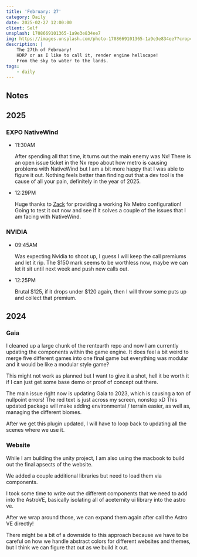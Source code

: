 ```yaml
---
title: 'February: 27'
category: Daily
date: 2025-02-27 12:00:00
client: Self
unsplash: 1708669101365-1a9e3e834ee7
img: https://images.unsplash.com/photo-1708669101365-1a9e3e834ee7?crop=entropy&cs=srgb&fm=jpg&ixid=MnwzNjM5Nzd8MHwxfHJhbmRvbXx8fHx8fHx8fDE2ODE3NDg2ODY&ixlib=rb-4.0.3&q=85
description: |
    The 27th of February!
    HDRP or as I like to call it, render engine hellscape!
    From the sky to water to the lands.
tags:
    - daily
---
```


## Notes

## 2025

### EXPO NativeWind

-   11:30AM

    After spending all that time, it turns out the main enemy was Nx!
    There is an open issue ticket in the Nx repo about how metro is causing problems with NativeWind but I am a bit more happy that I was able to figure it out.
    Nothing feels better than finding out that a dev tool is the cause of all your pain, definitely in the year of 2025.

-   12:29PM

    Huge thanks to [Zack](https://github.com/zackdotcomputer) for providing a working Nx Metro configuration!
    Going to test it out now and see if it solves a couple of the issues that I am facing with NativeWind.

### NVIDIA

-   09:45AM

    Was expecting Nvidia to shoot up, I guess I will keep the call premiums and let it rip.
    The $150 mark seems to be worthless now, maybe we can let it sit until next week and push new calls out.

-   12:25PM

    Brutal $125, if it drops under $120 again, then I will throw some puts up and collect that premium.



## 2024

### Gaia

I cleaned up a large chunk of the rentearth repo and now I am currently updating the components within the game engine.
It does feel a bit weird to merge five different games into one final game but everything was modular and it would be like a modular style game?

This might not work as planned but I want to give it a shot, hell it be worth it if I can just get some base demo or proof of concept out there.

The main issue right now is updating Gaia to 2023, which is causing a ton of nullpoint errors! The red text is just across my screen, nonstop xD
This updated package will make adding environmental / terrain easier, as well as, managing the different biomes.

After we get this plugin updated, I will have to loop back to updating all the scenes where we use it.


### Website

While I am building the unity project, I am also using the macbook to build out the final apsects of the website.

We added a couple additional libraries but need to load them via components.

I took some time to write out the different components that we need to add into the AstroVE, basically isolating all of aceternity ui library into the astro ve.

After we wrap around those, we can expand them again after call the Astro VE directly!

There might be a bit of a downside to this approach because we have to be careful on how we handle abstract colors for different websites and themes, but I think we can figure that out as we build it out.
